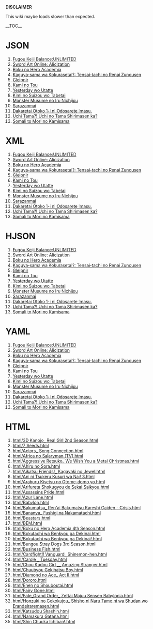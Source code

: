 '''DISCLAIMER'''

This wiki maybe loads slower than expected.

__TOC__

= JSON =
# [[json/000/001.json|Fugou Keiji Balance:UNLIMITED]]
# [[json/000/002.json|Sword Art Online: Alicization]]
# [[json/000/003.json|Boku no Hero Academia]]
# [[json/000/004.json|Kaguya-sama wa Kokurasetai?: Tensai-tachi no Renai Zunousen]]
# [[json/000/005.json|Gleipnir]]
# [[json/000/006.json|Kami no Tou]]
# [[json/000/007.json|Yesterday wo Utatte]]
# [[json/000/008.json|Kimi no Suizou wo Tabetai]]
# [[json/000/009.json|Monster Musume no Iru Nichijou]]
# [[json/000/010.json|Sarazanmai]]
# [[json/000/011.json|Dakaretai Otoko 1-i ni Odosarete Imasu.]]
# [[json/000/012.json|Uchi Tama?! Uchi no Tama Shirimasen ka?]]
# [[json/000/013.json|Somali to Mori no Kamisama]]

= XML =
# [[xml/000/001.xml|Fugou Keiji Balance:UNLIMITED]]
# [[xml/000/002.xml|Sword Art Online: Alicization]]
# [[xml/000/003.xml|Boku no Hero Academia]]
# [[xml/000/004.xml|Kaguya-sama wa Kokurasetai?: Tensai-tachi no Renai Zunousen]]
# [[xml/000/005.xml|Gleipnir]]
# [[xml/000/006.xml|Kami no Tou]]
# [[xml/000/007.xml|Yesterday wo Utatte]]
# [[xml/000/008.xml|Kimi no Suizou wo Tabetai]]
# [[xml/000/009.xml|Monster Musume no Iru Nichijou]]
# [[xml/000/010.xml|Sarazanmai]]
# [[xml/000/011.xml|Dakaretai Otoko 1-i ni Odosarete Imasu.]]
# [[xml/000/012.xml|Uchi Tama?! Uchi no Tama Shirimasen ka?]]
# [[xml/000/013.xml|Somali to Mori no Kamisama]]

= HJSON =
# [[hjson/000/001.hjson|Fugou Keiji Balance:UNLIMITED]]
# [[hjson/000/002.hjson|Sword Art Online: Alicization]]
# [[hjson/000/003.hjson|Boku no Hero Academia]]
# [[hjson/000/004.hjson|Kaguya-sama wa Kokurasetai?: Tensai-tachi no Renai Zunousen]]
# [[hjson/000/005.hjson|Gleipnir]]
# [[hjson/000/006.hjson|Kami no Tou]]
# [[hjson/000/007.hjson|Yesterday wo Utatte]]
# [[hjson/000/008.hjson|Kimi no Suizou wo Tabetai]]
# [[hjson/000/009.hjson|Monster Musume no Iru Nichijou]]
# [[hjson/000/010.hjson|Sarazanmai]]
# [[hjson/000/011.hjson|Dakaretai Otoko 1-i ni Odosarete Imasu.]]
# [[hjson/000/012.hjson|Uchi Tama?! Uchi no Tama Shirimasen ka?]]
# [[hjson/000/013.hjson|Somali to Mori no Kamisama]]

= YAML =
# [[yaml/000/001.yaml|Fugou Keiji Balance:UNLIMITED]]
# [[yaml/000/002.yaml|Sword Art Online: Alicization]]
# [[yaml/000/003.yaml|Boku no Hero Academia]]
# [[yaml/000/004.yaml|Kaguya-sama wa Kokurasetai?: Tensai-tachi no Renai Zunousen]]
# [[yaml/000/005.yaml|Gleipnir]]
# [[yaml/000/006.yaml|Kami no Tou]]
# [[yaml/000/007.yaml|Yesterday wo Utatte]]
# [[yaml/000/008.yaml|Kimi no Suizou wo Tabetai]]
# [[yaml/000/009.yaml|Monster Musume no Iru Nichijou]]
# [[yaml/000/010.yaml|Sarazanmai]]
# [[yaml/000/011.yaml|Dakaretai Otoko 1-i ni Odosarete Imasu.]]
# [[yaml/000/012.yaml|Uchi Tama?! Uchi no Tama Shirimasen ka?]]
# [[yaml/000/013.yaml|Somali to Mori no Kamisama]]

= HTML =
# [[html/3D Kanojo_ Real Girl 2nd Season.html]]
# [[html/7 Seeds.html]]
# [[html/Actors_ Song Connection.html]]
# [[html/Africa no Salaryman (TV).html]]
# [[html/Aggressive Retsuko_ We Wish You a Metal Christmas.html]]
# [[html/Ahiru no Sora.html]]
# [[html/Aikatsu Friends!_ Kagayaki no Jewel.html]]
# [[html/Ani ni Tsukeru Kusuri wa Nai! 3.html]]
# [[html/Araburu Kisetsu no Otome-domo yo.html]]
# [[html/Arifureta Shokugyou de Sekai Saikyou.html]]
# [[html/Assassins Pride.html]]
# [[html/Azur Lane.html]]
# [[html/Babylon.html]]
# [[html/Bakumatsu_ Ren'ai Bakumatsu Kareshi Gaiden - Crisis.html]]
# [[html/Bananya_ Fushigi na Nakamatachi.html]]
# [[html/Beastars.html]]
# [[html/BEM.html]]
# [[html/Boku no Hero Academia 4th Season.html]]
# [[html/Bokutachi wa Benkyou ga Dekinai.html]]
# [[html/Bokutachi wa Benkyou ga Dekinai!.html]]
# [[html/Bungou Stray Dogs 3rd Season.html]]
# [[html/Business Fish.html]]
# [[html/Cardfight!! Vanguard_ Shinemon-hen.html]]
# [[html/Carole _ Tuesday.html]]
# [[html/Chou Kadou Girl __ Amazing Stranger.html]]
# [[html/Chuubyou Gekihatsu Boy.html]]
# [[html/Diamond no Ace_ Act II.html]]
# [[html/Dororo.html]]
# [[html/Enen no Shouboutai.html]]
# [[html/Fairy Gone.html]]
# [[html/Fate_Grand Order_ Zettai Majuu Sensen Babylonia.html]]
# [[html/Honzuki no Gekokujou_ Shisho ni Naru Tame ni wa Shudan wo Erandeiraremasen.html]]
# [[html/Katsudou Shashin.html]]
# [[html/Namakura Gatana.html]]
# [[html/Shin Chuuka Ichiban!.html]]